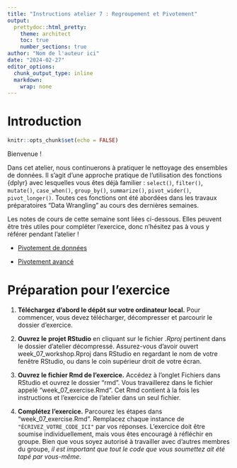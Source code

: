 ```yaml
---
title: "Instructions atelier 7 : Regroupement et Pivotement"
output:
  prettydoc::html_pretty:
    theme: architect
    toc: true
    number_sections: true
author: "Nom de l'auteur ici"
date: "2024-02-27"
editor_options: 
  chunk_output_type: inline
  markdown: 
    wrap: none
---
```


# Introduction

```r
knitr::opts_chunk$set(echo = FALSE)
```

Bienvenue !

Dans cet atelier, nous continuerons à pratiquer le nettoyage des ensembles de données. Il s'agit d'une approche pratique de l'utilisation des fonctions {dplyr} avec lesquelles vous êtes déjà familier : `select()`, `filter()`, `mutate()`, `case_when()`, `group_by()`, `summarize()`, `pivot_wider()`, `pivot_longer()`. Toutes ces fonctions ont été abordées dans les travaux préparatoires "Data Wrangling" au cours des dernières semaines.

Les notes de cours de cette semaine sont liées ci-dessous. Elles peuvent être très utiles pour compléter l'exercice, donc n'hésitez pas à vous y référer pendant l'atelier !

-   [Pivotement de données](https://the-graph-courses.github.io/data_untangled_wp/lessons/fr_ls07_pivoting.html)

-   [Pivotement avancé](https://the-graph-courses.github.io/data_untangled_wp/lessons/fr_ls08_advanced_pivoting.html)

# Préparation pour l'exercice

1.  **Téléchargez d'abord le dépôt sur votre ordinateur local.** Pour commencer, vous devez télécharger, décompresser et parcourir le dossier d'exercice.

2.  **Ouvrez le** **projet RStudio** en cliquant sur le fichier *.Rproj* pertinent dans le dossier d'atelier décompressé. Assurez-vous d'avoir ouvert week_07_workshop.Rproj dans RStudio en regardant le nom de votre fenêtre RStudio, ou dans le coin supérieur droit de votre écran.

3.  **Ouvrez le fichier Rmd de l'exercice.** Accédez à l'onglet Fichiers dans RStudio et ouvrez le dossier "rmd". Vous travaillerez dans le fichier appelé "week_07_exercise.Rmd". Cet Rmd contient à la fois les instructions et l'exercice de l'atelier dans un seul fichier.

4.  **Complétez l'exercice.** Parcourez les étapes dans "week_07_exercise.Rmd". Remplacez chaque instance de `"ÉCRIVEZ_VOTRE_CODE_ICI"` par vos réponses. L'exercice doit être soumise individuellement, mais vous êtes encouragé à réfléchir en groupe. Bien que vous soyez autorisé à travailler avec d'autres membres du groupe, *il est important que tout le code que vous soumettez ait été tapé par vous-même*.
